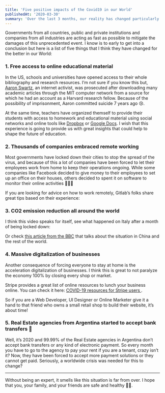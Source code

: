 ```yaml
---
title: 'Five positive impacts of the Covid19 in our World'
publishedAt: '2020-03-30'
summary: 'Over the last 3 months, our reality has changed particularly fast because of the coronavirus pandemic that I’m sure you are aware of.'
---
```


Governments from all countries, public and private institutions and companies from all industries are acting as fast as possible to mitigate the damages of this unprecedented event. I know is to early to get into a conclusion but here is a list of five things that I think they have changed for the better in our World:

### 1. Free access to online educational material

In the US, schools and universities have opened access to their whole bibliography and research resources. I’m not sure if you know this but, [Aaron Swartz](http://www.aaronsw.com/), an internet activist, was prosecuted after downloading many academic articles through the MIT computer network from a source for which he had an account as a Harvard research fellow. Because of the possibility of imprisonment, Aaron committed suicide 7 years ago 😢.

At the same time, teachers have organized themself to provide their students with access to homework and educational material using social networks and online tools like [Dropbox](//dropbox.com) or [Google Docs](//google.com/docs). I wish that this experience is going to provide us with great insights that could help to shape the future of education.

### 2. Thousands of companies embraced remote working

Most governments have locked down their cities to stop the spread of the virus, and because of this a lot of companies have been forced to let their employees work from home to keep their operations ongoing. While some companies like Facebook decided to give money to their employees to set up an office on their houses, others decided to spent it on software to monitor their online activities 🤷🏻‍♂️

If you are looking for advice on how to work remotely, Gitlab’s folks share great tips based on their experience:

<YouTube youTubeId="n4ZZaE-XCVs" />

### 3. CO2 emission reduction all around the world

I think this video speaks for itself, see what happened on Italy after a month of being locked down:

<YouTube youTubeId="jv0DLTVfwIc" />

Or check [this article from the BBC](https://www.bbc.com/news/science-environment-51944780) that talks about the situation in China and the rest of the world.

### 4. Massive digitalization of businesses

Another consequence of forcing everyone to stay at home is the acceleration digitalization of businesses. I think this is great to not paralyze the economy 100% by closing every shop or market.

Stripe provides a great list of online resources to lunch your business online. You can check it here: [COVID-19 resources for Stripe users
](https://stripe.com/covid-19).

So if you are a Web Developer, UI Designer or Online Marketer give it a hand to that friend who owns a small retail shop to build their website, it’s about time!

### 5. Real Estate agencies from Argentina started to accept bank transfers 🎉

Well, it’s 2020 and 99.99% of the Real Estate agencies in Argentina don’t accept bank transfers or any kind of electronic payment. So every month you have to go to the agency to pay your rent if you are a tenant, crazy isn’t it? Now, they have been forced to accept more payment solutions or they cannot get paid. Seriously, a worldwide crisis was needed for this to change?

---

Without being an expert, it smells like this situation is far from over. I hope that you, your family, and your friends are safe and healthy ✌🏻.
